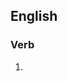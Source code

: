 ==English==

===Verb===
{{head|en|verb form}}

# {{present participle of|fisticuff|lang=en|nocat=1}}